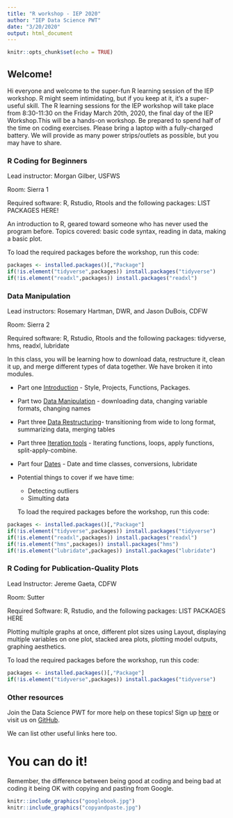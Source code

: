 ```yaml
---
title: "R workshop - IEP 2020"
author: "IEP Data Science PWT"
date: "3/20/2020"
output: html_document
---
```


```r
knitr::opts_chunk$set(echo = TRUE)
```

## Welcome!

Hi everyone and welcome to the super-fun R learning session of the IEP workshop. R might seem intimidating, but if you keep at it, it's a super-useful skill.  The R learning sessions for the IEP workshop will take place from 8:30-11:30 on the Friday March 20th, 2020, the final day of the IEP Workshop.This will be a hands-on workshop. Be prepared to spend half of the time on coding exercises. Please bring a laptop with a fully-charged battery. We will provide as many power strips/outlets as possible, but you may have to share.


### R Coding for Beginners

Lead instructor: Morgan Gilber, USFWS

Room: Sierra 1 

Required software: R, Rstudio, Rtools and the following packages: LIST PACKAGES HERE!

An introduction to R, geared toward someone who has never used the program before. Topics covered: basic code syntax, reading in data, making a basic plot. 


  To load the required packages before the workshop, run this code:
  
```r
packages <- installed.packages()[,"Package"]
if(!is.element("tidyverse",packages)) install.packages("tidyverse")
if(!is.element("readxl",packages)) install.packages("readxl")

```
  



### Data Manipulation

Lead instructors: Rosemary Hartman, DWR, and Jason DuBois, CDFW

Room: Sierra 2

Required software: R, Rstudio, Rtools and the following packages: tidyverse, hms, readxl, lubridate

In this class, you will be learning how to download data, restructure it, clean it up, and merge different types of data together. We have broken it into modules.

* Part one [Introduction](IntrotoDataManip.html) - Style, Projects, Functions, Packages.

* Part two [Data Manipulation](data-mainpulation.html) - downloading data, changing variable formats, changing names

* Part three [Data Restructuring](dataset-restructuring.html)- transitioning from wide to long format, summarizing data, merging tables

* Part three [Iteration tools](applyfunctions.html) - Iterating functions, loops, apply functions, split-apply-combine.

* Part four [Dates](Date-manipulation.html) - Date and time classes, conversions, lubridate

* Potential things to cover if we have time:
  + Detecting outliers
  + Simulting data
  
  To load the required packages before the workshop, run this code:
  
```r
packages <- installed.packages()[,"Package"]
if(!is.element("tidyverse",packages)) install.packages("tidyverse")
if(!is.element("readxl",packages)) install.packages("readxl")
if(!is.element("hms",packages)) install.packages("hms")
if(!is.element("lubridate",packages)) install.packages("lubridate")

```
  

### R Coding for Publication-Quality Plots

Lead Instructor: Jereme Gaeta, CDFW 

Room: Sutter

Required Software: R, Rstudio, and the following packages: LIST PACKAGES HERE

Plotting multiple graphs at once, different plot sizes using Layout, displaying multiple variables on one plot, stacked area plots, plotting model outputs, graphing aesthetics.


  To load the required packages before the workshop, run this code:
  
```r
packages <- installed.packages()[,"Package"]
if(!is.element("tidyverse",packages)) install.packages("tidyverse")


```
  



### Other resources

Join the Data Science PWT for more help on these topics! Sign up [here](https://groups.google.com/forum/#!forum/bay-delta-datascience)
or visit us on [GitHub](https://github.com/InteragencyEcologicalProgram/DataScience).

We can list other useful links here too.


# You can do it!

Remember, the difference between being good at coding and being bad at coding it being OK with copying and pasting from Google.

```r
knitr::include_graphics("googlebook.jpg")
knitr::include_graphics("copyandpaste.jpg")
```


